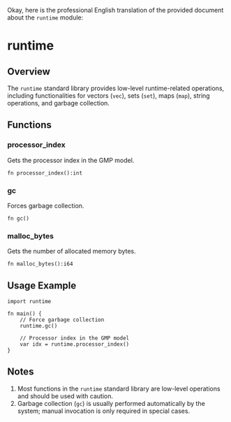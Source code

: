 Okay, here is the professional English translation of the provided document about the `runtime` module:

# runtime

## Overview
The `runtime` standard library provides low-level runtime-related operations, including functionalities for vectors (`vec`), sets (`set`), maps (`map`), string operations, and garbage collection.

## Functions

### processor_index
Gets the processor index in the GMP model.

```nature
fn processor_index():int
```

### gc
Forces garbage collection.

```nature
fn gc()
```

### malloc_bytes
Gets the number of allocated memory bytes.

```nature
fn malloc_bytes():i64
```

## Usage Example

```nature
import runtime

fn main() {
    // Force garbage collection
    runtime.gc()

    // Processor index in the GMP model
    var idx = runtime.processor_index()
}
```

## Notes
1. Most functions in the `runtime` standard library are low-level operations and should be used with caution.
2. Garbage collection (`gc`) is usually performed automatically by the system; manual invocation is only required in special cases.